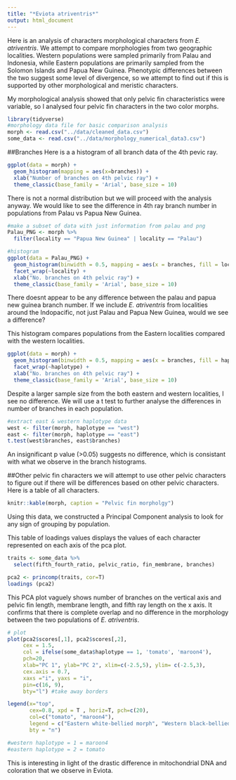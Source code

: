 ```yaml
---
title: "*Eviota atriventris*"
output: html_document
---
```


Here is an analysis of characters morphological characters from *E. atriventris*. We attempt to compare morphologies from two geographic localities. Western populations were sampled primarily from Palau and Indonesia, while Eastern populations are primarily sampled from the Solomon Islands and Papua New Guinea. Phenotypic differences between the two suggest some level of divergence, so we attempt to find out if this is supported by other morphological and meristic characters. 

My morphological analysis showed that only pelvic fin characteristics were variable, so I analysed four pelvic fin characters in the two color morphs.


```r
library(tidyverse)
#morphology data file for basic comparison analysis
morph <- read.csv("../data/cleaned_data.csv")
some_data <- read.csv("../data/morphology_numerical_data3.csv")
```

##Branches
Here is a a histogram of all branch data of the 4th pevic ray.
```r
ggplot(data = morph) +
  geom_histogram(mapping = aes(x=branches)) +
  xlab("Number of branches on 4th pelvic ray") +
  theme_classic(base_family = 'Arial', base_size = 10)
```

There is not a normal distribution but we will proceed with the analysis anyway. We would like to see the difference in 4th ray branch number in populations from Palau vs Papua New Guinea. 

```r
#make a subset of data with just information from palau and png
Palau_PNG <- morph %>%
  filter(locality == "Papua New Guinea" | locality == "Palau")

#histogram
ggplot(data = Palau_PNG) +
  geom_histogram(binwidth = 0.5, mapping = aes(x = branches, fill = locality), show.legend = FALSE) +
  facet_wrap(~locality) +
  xlab("No. branches on 4th pelvic ray") +
  theme_classic(base_family = 'Arial', base_size = 10)
```

There doesnt appear to be any difference between the palau and papua new guinea branch number.
If we include *E. atriventris* from localities around the Indopacific, not just Palau and Papua New Guinea, would we see a difference?

This histogram compares populations from the Eastern localities compared with the western localities. 

```r
ggplot(data = morph) +
  geom_histogram(binwidth = 0.5, mapping = aes(x = branches, fill = haplotype), show.legend = FALSE) +
  facet_wrap(~haplotype) +
  xlab("No. branches on 4th pelvic ray") +
  theme_classic(base_family = 'Arial', base_size = 10)
```

Despite a larger sample size from the both eastern and western localities, I see no difference. 
We will use a t test to further analyse the differences in number of branches in each population. 

```r
#extract east & western haplotype data
west <- filter(morph, haplotype == "west")
east <- filter(morph, haplotype == "east")
t.test(west$branches, east$branches)
```

An insignificant p value (>0.05) suggests no difference, which is consistant with what we observe in the branch histograms.

##Other pelvic fin characters
we will attempt to use other pelvic characters to figure out if there will be differences based on other pelvic characters.
Here is a table of all characters.
```r
knitr::kable(morph, caption = "Pelvic fin morpholgy")
```
  
  Using this data, we constructed a Principal Component analysis to look for any sign of grouping by population. 
  
  This table of loadings values displays the values of each character represented on each axis of the pca plot.
  
```r
traits <- some_data %>% 
  select(fifth_fourth_ratio, pelvic_ratio, fin_membrane, branches)

pca2 <- princomp(traits, cor=T)
loadings (pca2)
```

This PCA plot vaguely shows number of branches on the vertical axis and pelvic fin length, membrane length,  and fifth ray length on the x axis. 
It confirms that there is complete overlap and no difference in the morphology between the two populations of *E. atriventris*. 
```r

# plot
plot(pca2$scores[,1], pca2$scores[,2],
     cex = 1.5, 
     col = ifelse(some_data$haplotype == 1, 'tomato', 'maroon4'), 
     pch=20, 
     xlab="PC 1", ylab="PC 2", xlim=c(-2.5,5), ylim= c(-2.5,3),
     cex.axis = 0.7,
     xaxs ="i", yaxs = "i", 
     pin=c(16, 9), 
     bty="l") #take away borders

legend(x="top", 
       cex=0.8, xpd = T , horiz=T, pch=c(20), 
       col=c("tomato", "maroon4"), 
       legend = c("Eastern white-bellied morph", "Western black-bellied morph"),
       bty = "n")

#western haplotype = 1 = maroon4
#eastern haplotype = 2 = tomato
```

This is interesting in light of the drastic difference in mitochondrial DNA and coloration that we observe in Eviota. 



  